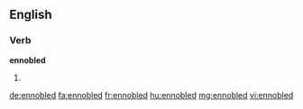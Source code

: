 ==English==

===Verb===
'''ennobled'''

# {{en-past of|ennoble}}

[[de:ennobled]]
[[fa:ennobled]]
[[fr:ennobled]]
[[hu:ennobled]]
[[mg:ennobled]]
[[vi:ennobled]]